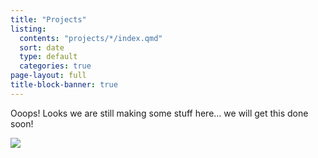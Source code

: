 ```yaml
---
title: "Projects"
listing: 
  contents: "projects/*/index.qmd"
  sort: date
  type: default
  categories: true
page-layout: full
title-block-banner: true
---
```


Ooops! Looks we are still making some stuff here... we will get this done soon! 

![](resources/wip.png){text-align="center"}